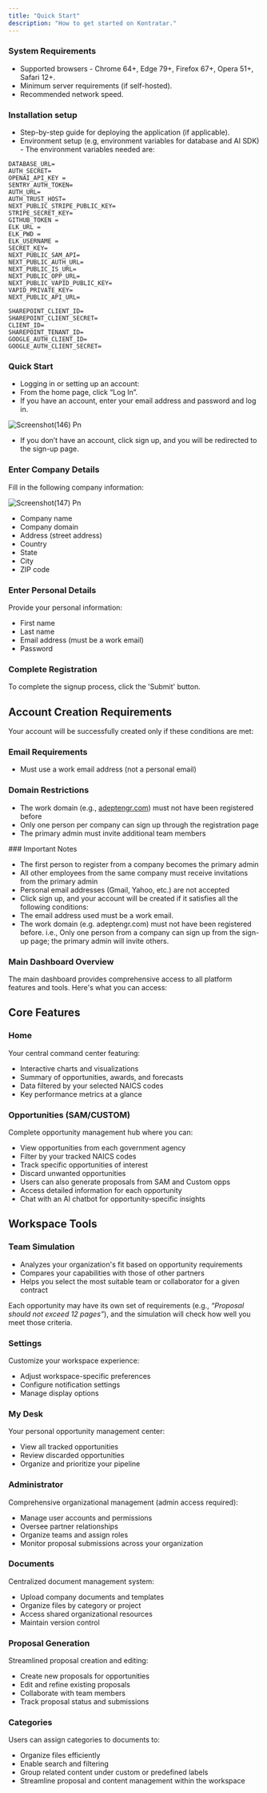 ```yaml
---
title: "Quick Start"
description: "How to get started on Kontratar."
---
```


### System Requirements

- Supported browsers - Chrome 64\+, Edge 79\+, Firefox 67\+, Opera 51\+, Safari 12\+.
- Minimum server requirements (if self-hosted).
- Recommended network speed.

### Installation setup

- Step-by-step guide for deploying the application (if applicable).
- Environment setup (e.g, environment variables for database and AI SDK) - The environment variables needed are:

```
DATABASE_URL=
AUTH_SECRET=
OPENAI_API_KEY =
SENTRY_AUTH_TOKEN=
AUTH_URL=
AUTH_TRUST_HOST=
NEXT_PUBLIC_STRIPE_PUBLIC_KEY=
STRIPE_SECRET_KEY=
GITHUB_TOKEN = 
ELK_URL =
ELK_PWD = 
ELK_USERNAME = 
SECRET_KEY=
NEXT_PUBLIC_SAM_API=
NEXT_PUBLIC_AUTH_URL=
NEXT_PUBLIC_IS_URL=
NEXT_PUBLIC_OPP_URL=
NEXT_PUBLIC_VAPID_PUBLIC_KEY=
VAPID_PRIVATE_KEY=
NEXT_PUBLIC_API_URL=

SHAREPOINT_CLIENT_ID=
SHAREPOINT_CLIENT_SECRET=
CLIENT_ID=
SHAREPOINT_TENANT_ID=
GOOGLE_AUTH_CLIENT_ID=
GOOGLE_AUTH_CLIENT_SECRET=
```

### Quick Start

- Logging in or setting up an account:
- From the home page, click “Log In”.
- If you have an account, enter your email address and password and log in.

![Screenshot(146) Pn](/images/Screenshot\(146\).png)

- If you don’t have an account, click sign up, and you will be redirected to the sign-up page.

### Enter Company Details

Fill in the following company information:

![Screenshot(147) Pn](/images/Screenshot\(147\).png)

- Company name
- Company domain
- Address (street address)
- Country
- State
- City
- ZIP code

### Enter Personal Details

Provide your personal information:

- First name
- Last name
- Email address (must be a work email)
- Password

### Complete Registration

To complete the signup process, click the 'Submit' button.

## Account Creation Requirements

Your account will be successfully created only if these conditions are met:

### Email Requirements

- Must use a work email address (not a personal email)

### Domain Restrictions

- The work domain (e.g., [adeptengr.com](http://adeptengr.com)) must not have been registered before
- Only one person per company can sign up through the registration page
- The primary admin must invite additional team members

<Note>
  ### Important Notes

  - The first person to register from a company becomes the primary admin
  - All other employees from the same company must receive invitations from the primary admin
  - Personal email addresses (Gmail, Yahoo, etc.) are not accepted
  - Click sign up, and your account will be created if it satisfies all the following conditions:
  - The email address used must be a work email.
  - The work domain (e.g. adeptengr.com) must not have been registered before. i.e., Only one person from a company can sign up from the sign-up page; the primary admin will invite others.
</Note>

### Main Dashboard Overview

The main dashboard provides comprehensive access to all platform features and tools. Here's what you can access:

## Core Features

### Home

Your central command center featuring:

- Interactive charts and visualizations
- Summary of opportunities, awards, and forecasts
- Data filtered by your selected NAICS codes
- Key performance metrics at a glance

### Opportunities (SAM/CUSTOM)

Complete opportunity management hub where you can:

- View opportunities from each government agency
- Filter by your tracked NAICS codes
- Track specific opportunities of interest
- Discard unwanted opportunities
- Users can also generate proposals from SAM and Custom opps
- Access detailed information for each opportunity
- Chat with an AI chatbot for opportunity-specific insights

## Workspace Tools

### Team Simulation

- Analyzes your organization's fit based on opportunity requirements
- Compares your capabilities with those of other partners
- Helps you select the most suitable team or collaborator for a given contract

Each opportunity may have its own set of requirements (e.g., _“Proposal should not exceed 12 pages”_), and the simulation will check how well you meet those criteria.

### Settings

Customize your workspace experience:

- Adjust workspace-specific preferences
- Configure notification settings
- Manage display options

### My Desk

Your personal opportunity management center:

- View all tracked opportunities
- Review discarded opportunities
- Organize and prioritize your pipeline

### Administrator

Comprehensive organizational management (admin access required):

- Manage user accounts and permissions
- Oversee partner relationships
- Organize teams and assign roles
- Monitor proposal submissions across your organization

### Documents

Centralized document management system:

- Upload company documents and templates
- Organize files by category or project
- Access shared organizational resources
- Maintain version control

### Proposal Generation

Streamlined proposal creation and editing:

- Create new proposals for opportunities
- Edit and refine existing proposals
- Collaborate with team members
- Track proposal status and submissions

### Categories

Users can assign categories to documents to:

- Organize files efficiently
- Enable search and filtering
- Group related content under custom or predefined labels
- Streamline proposal and content management within the workspace